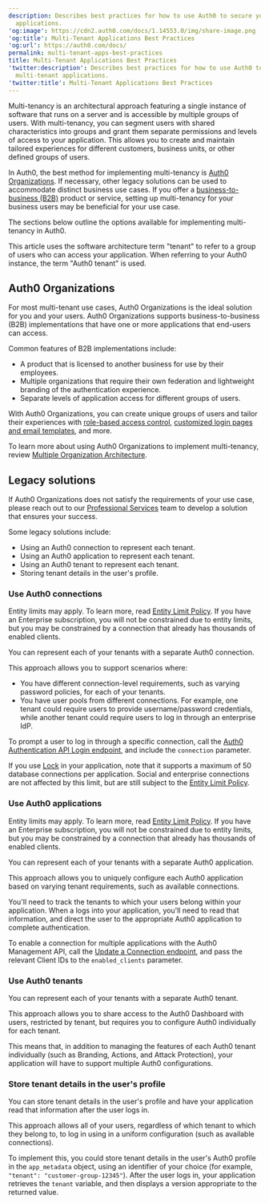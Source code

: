 ```yaml
---
description: Describes best practices for how to use Auth0 to secure your multi-tenant
  applications.
'og:image': https://cdn2.auth0.com/docs/1.14553.0/img/share-image.png
'og:title': Multi-Tenant Applications Best Practices
'og:url': https://auth0.com/docs/
permalink: multi-tenant-apps-best-practices
title: Multi-Tenant Applications Best Practices
'twitter:description': Describes best practices for how to use Auth0 to secure your
  multi-tenant applications.
'twitter:title': Multi-Tenant Applications Best Practices
---
```

Multi-tenancy is an architectural approach featuring a single instance of software that runs on a server and is accessible by multiple groups of users. With multi-tenancy, you can segment users with shared characteristics into groups and grant them separate permissions and levels of access to your application. This allows you to create and maintain tailored experiences for different customers, business units, or other defined groups of users.

In Auth0, the best method for implementing multi-tenancy is [Auth0 Organizations](/manage-users/organizations/organizations-overview). If necessary, other legacy solutions can be used to accommodate distinct business use cases. If you offer a [business-to-business (B2B)](/get-started/architecture-scenarios/business-to-business) product or service, setting up multi-tenancy for your business users may be beneficial for your use case.

The sections below outline the options available for implementing multi-tenancy in Auth0.

<Warning>

This article uses the software architecture term "tenant" to refer to a group of users who can access your application. When referring to your Auth0 instance, the term "Auth0 tenant" is used.

</Warning>

## Auth0 Organizations

For most multi-tenant use cases, Auth0 Organizations is the ideal solution for you and your users. Auth0 Organizations supports business-to-business (B2B) implementations that have one or more applications that end-users can access.

Common features of B2B implementations include:

* A product that is licensed to another business for use by their employees.
* Multiple organizations that require their own federation and lightweight branding of the authentication experience.
* Separate levels of application access for different groups of users.

With Auth0 Organizations, you can create unique groups of users and tailor their experiences with [role-based access control](/manage-users/access-control/rbac), [customized login pages and email templates](/manage-users/organizations/create-first-organization#customize-prompts-and-email-templates), and more.

To learn more about using Auth0 Organizations to implement multi-tenancy, review [Multiple Organization Architecture](/get-started/architecture-scenarios/multiple-organization-architecture).

## Legacy solutions

If Auth0 Organizations does not satisfy the requirements of your use case, please reach out to our [Professional Services](/get-started/professional-services) team to develop a solution that ensures your success.

Some legacy solutions include:

* Using an Auth0 connection to represent each tenant.
* Using an Auth0 application to represent each tenant.
* Using an Auth0 tenant to represent each tenant.
* Storing tenant details in the user's profile.

### Use Auth0 connections

<Callout icon="file-lines" color="#0EA5E9" iconType="regular">

Entity limits may apply. To learn more, read [Entity Limit Policy](/troubleshoot/customer-support/operational-policies/entity-limit-policy). If you have an Enterprise subscription, you will not be constrained due to entity limits, but you may be constrained by a connection that already has thousands of enabled clients.

</Callout>

You can represent each of your tenants with a separate Auth0 connection.

This approach allows you to support scenarios where:

* You have different connection-level requirements, such as varying password policies, for each of your tenants.
* You have user pools from different connections. For example, one tenant could require users to provide username/password credentials, while another tenant could require users to log in through an enterprise <Tooltip tip="Identity Provider (IdP): Service that stores and manages digital identities." cta="View Glossary" href="/glossary?term=IdP">IdP</Tooltip>.

To prompt a user to log in through a specific connection, call the [Auth0 Authentication API Login endpoint](https://auth0.com/docs/api/authentication#login), and include the `connection` parameter.

<Warning>

If you use [Lock](/libraries#lock) in your application, note that it supports a maximum of 50 database connections per application. Social and enterprise connections are not affected by this limit, but are still subject to the [Entity Limit Policy](/troubleshoot/customer-support/operational-policies/entity-limit-policy).

</Warning>

### Use Auth0 applications

<Callout icon="file-lines" color="#0EA5E9" iconType="regular">

Entity limits may apply. To learn more, read [Entity Limit Policy](/troubleshoot/customer-support/operational-policies/entity-limit-policy). If you have an Enterprise subscription, you will not be constrained due to entity limits, but you may be constrained by a connection that already has thousands of enabled clients.

</Callout>

You can represent each of your tenants with a separate Auth0 application.

This approach allows you to uniquely configure each Auth0 application based on varying tenant requirements, such as available connections.

You'll need to track the tenants to which your users belong within your application. When a logs into your application, you'll need to read that information, and direct the user to the appropriate Auth0 application to complete authentication.

To enable a connection for multiple applications with the Auth0 <Tooltip tip="Management API: A product to allow customers to perform administrative tasks." cta="View Glossary" href="/glossary?term=Management+API">Management API</Tooltip>, call the [Update a Connection endpoint](https://auth0.com/docs/api/management/v2/#!/Connections/patch_connections_by_id), and pass the relevant <Tooltip tip="Client ID: Identification value given to your registered resource from Auth0." cta="View Glossary" href="/glossary?term=Client+IDs">Client IDs</Tooltip> to the `enabled_clients` parameter.

### Use Auth0 tenants

You can represent each of your tenants with a separate Auth0 tenant.

This approach allows you to share access to the <Tooltip tip="Auth0 Dashboard: Auth0's main product to configure your services." cta="View Glossary" href="/glossary?term=Auth0+Dashboard">Auth0 Dashboard</Tooltip> with users, restricted by tenant, but requires you to configure Auth0 individually for each tenant.

This means that, in addition to managing the features of each Auth0 tenant individually (such as Branding, Actions, and <Tooltip tip="Attack Protection: Features that Auth0 provides to detect and mitigate attacks, including brute-force protection, suspicious IP throttling, breached password detection, bot detection, and adaptive multi-factor authentication." cta="View Glossary" href="/glossary?term=Attack+Protection">Attack Protection</Tooltip>), your application will have to support multiple Auth0 configurations.

### Store tenant details in the user's profile

You can store tenant details in the user's profile and have your application read that information after the user logs in.

This approach allows all of your users, regardless of which tenant to which they belong to, to log in using in a uniform configuration (such as available connections).

To implement this, you could store tenant details in the user's Auth0 profile in the `app_metadata` object, using an identifier of your choice (for example, `"tenant": "customer-group-12345"`). After the user logs in, your application retrieves the `tenant` variable, and then displays a version appropriate to the returned value.
